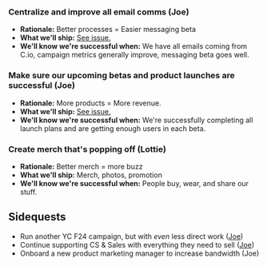 
### Centralize and improve all email comms (Joe)
- **Rationale:** Better processes = Easier messaging beta
- **What we'll ship:** [See issue.](https://github.com/PostHog/meta/issues/243)
- **We'll know we're successful when:** We have all emails coming from C.io, campaign metrics generally improve, messaging beta goes well.

### Make sure our upcoming betas and product launches are successful (Joe)
- **Rationale:** More products = More revenue. 
- **What we'll ship:** [See issue.](https://github.com/PostHog/meta/issues/243)
- **We'll know we're successful when:** We're successfully completing all launch plans and are getting enough users in each beta. 

### Create merch that's popping off (Lottie)
- **Rationale:** Better merch = more buzz
- **What we'll ship:** Merch, photos, promotion
- **We'll know we're successful when:** People buy, wear, and share our stuff. 

## Sidequests
- Run another YC F24 campaign, but with _even_ less direct work ([Joe](https://github.com/PostHog/meta/issues/243))
- Continue supporting CS & Sales with everything they need to sell ([Joe](https://github.com/PostHog/meta/issues/243))
- Onboard a new product marketing manager to increase bandwidth (Joe)
